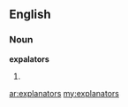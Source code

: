 ==English==

===Noun===
'''expalators'''

# {{plural of|[[explanator]]}}

[[ar:explanators]]
[[my:explanators]]